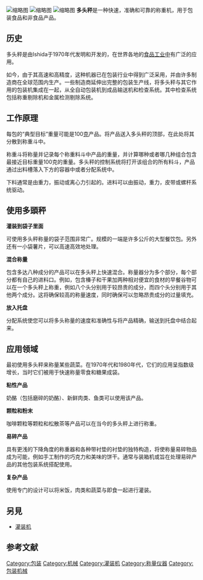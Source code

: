 {{Rough translation|time=2020-10-05T11:08:56+00:00}}
[[File:Mehrkopf-Waage.jpg|缩略图]]
[[File:Mehrkopfwaage_Zwischenbehaelter.jpg|缩略图]]
[[File:KombinationMehrkopfwaage.jpg|缩略图]]
'''多头秤'''是一种快速，准确和可靠的称重机，用于包装食品和非食品产品。 
== 历史 ==
多头秤是由Ishida于1970年代发明和开发的，在世界各地的[[食品产业|食品工业中]]有广泛的应用。

如今，由于其高速和高精度，这种机器已在包装行业中得到广泛采用，并由许多制造商在全球范围内生产。一些制造商延伸出完整的包装生产线，将多头秤与其它作用的包装机集成在一起，从全自动包装机到成品输送机和检查系统。其中检查系统包括称重剔除机和金属检测剔除系统。

== 工作原理 ==
每包的“典型目标”重量可能是100[[克|克]]产品。将产品送入多头秤的顶部，在此处将其分散到称重斗中。

称重斗将称量并记录每个称重料斗中产品的重量，并计算哪种或者哪几种组合包含最接近目标重量100克的重量。多头秤的控制系统将打开该组合的所有料斗，产品通过出料槽落入下方的容器中或者分配系统中。

下料通常是由重力，振动或离心力引起的。进料可以由振动，重力，皮带或螺杆系统驱动。

== 使用多頭秤 ==
'''灌装到袋子里面'''

可使用多头秤称量的袋子范围非常广。规模的一端是许多公斤的大型餐饮包。另外还有一小袋薯片，可以高速高效地处理。

'''混合称量'''

包含多达八种成分的产品可以在多头秤上快速混合。称量器分为多个部分，每个部分都有自己的进料口。例如，包含榛子和干果加两种相对便宜的食材的早餐谷物可以在一个多头秤上称重，例如八个头分别用于较昂贵的成分，而四个头分别用于其他两个成分。这将确保较高的称量速度，同时确保可以忽略昂贵成分的过量填充。

'''放入托盘'''

分配系统使您可以将多头称量的速度和准确性与将产品精确，输送到托盘中结合起来。

== 应用领域 ==
最初使用多头秤来称量某些蔬菜。在1970年代和1980年代，它们的应用呈指数级增长，当时它们被用于快速称量零食和糖果成袋。

'''粘性产品'''

奶酪（包括磨碎的奶酪）、新鲜肉类、鱼类可以使用该产品。

'''颗粒和粉末'''

咖啡颗粒等颗粒和松散茶等产品可以在当今的多头秤上进行称重。

'''易碎产品'''

具有更浅的下降角度的称重器和各种带衬垫的衬垫的独特构造，将使称量易碎物品成为可能，例如手工制作的巧克力和美味的饼干。通常与装箱机或旨在处理易碎产品的其他包装系统搭配使用。 

'''复杂产品'''

使用专门的设计可以将米饭，肉类和蔬菜与即食一起进行灌装。

== 另見 ==
* [[灌装机|灌装机]]

== 参考文献 ==
{{Reflist}}

[[Category:包装|Category:包装]]
[[Category:机械|Category:机械]]
[[Category:灌装机|Category:灌装机]]
[[Category:称量仪器|Category:称量仪器]]
[[Category:包装机械|Category:包装机械]]